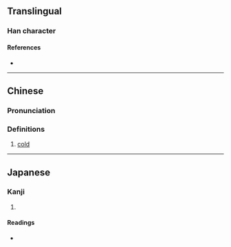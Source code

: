 {{character info}}
==Translingual==

===Han character===
{{Han char|rn=85|rad=水|as=17|sn=20|four=36144|canj=EBCV|ids=⿰氵嬰}}

====References====
* {{Han ref|kx=0661.020|dkj=18695|dj=1070.250|hdz=31788.040|uh=7034|ud=28724|bh=F45F|bd=62559}}

----

==Chinese==
{{zh-forms|s=𰜳}}

===Pronunciation===
{{zh-pron
|m=yīng,yǐng,yìng
|c=jing1,jing2
|w=1in
|mc=y
|oc=y
|ma=
|cat=
}}

===Definitions===
{{zh-hanzi}}

# {{lb|zh|Wu}} [[cold]]

----

==Japanese==

===Kanji===
{{ja-kanji|grade=|rs=水17}}

# {{rfdef|ja|sort=水17}}

====Readings====
* {{ja-readings|on=[[えい]] (ei), [[よう]] (yō)|kun=[[ふかい]] (fukai)}}